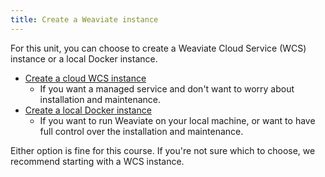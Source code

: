 ```yaml
---
title: Create a Weaviate instance
---
```


For this unit, you can choose to create a Weaviate Cloud Service (WCS) instance or a local Docker instance.

- [Create a cloud WCS instance](./10_create_wcs.mdx)
    - If you want a managed service and don't want to worry about installation and maintenance.
- [Create a local Docker instance](./20_create_docker.mdx)
    - If you want to run Weaviate on your local machine, or want to have full control over the installation and maintenance.

Either option is fine for this course. If you're not sure which to choose, we recommend starting with a WCS instance.


<GiscusDocComment />
